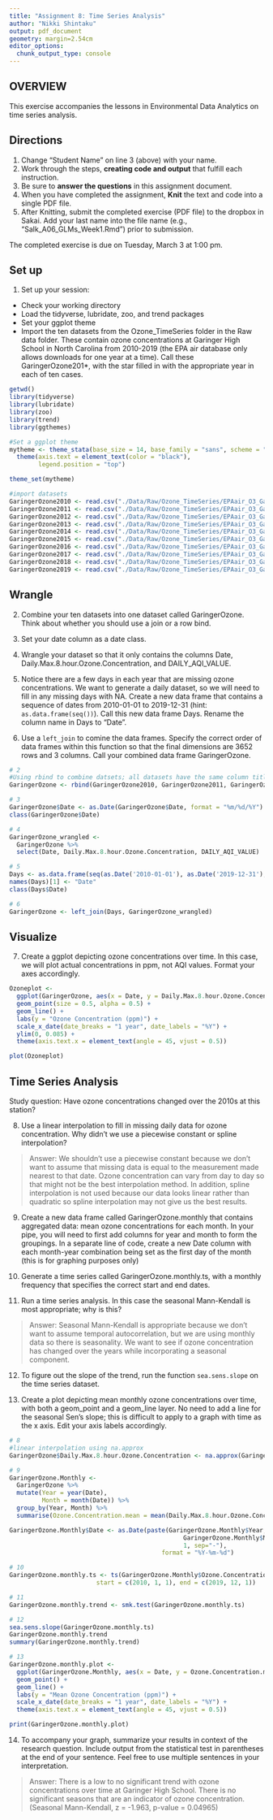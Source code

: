 ```yaml
---
title: "Assignment 8: Time Series Analysis"
author: "Nikki Shintaku"
output: pdf_document
geometry: margin=2.54cm
editor_options: 
  chunk_output_type: console
---
```


## OVERVIEW

This exercise accompanies the lessons in Environmental Data Analytics on time series analysis. 

## Directions
1. Change "Student Name" on line 3 (above) with your name.
3. Work through the steps, **creating code and output** that fulfill each instruction.
4. Be sure to **answer the questions** in this assignment document.
6. When you have completed the assignment, **Knit** the text and code into a single PDF file.
8. After Knitting, submit the completed exercise (PDF file) to the dropbox in Sakai. Add your last name into the file name (e.g., "Salk_A06_GLMs_Week1.Rmd") prior to submission.

The completed exercise is due on Tuesday, March 3 at 1:00 pm.

## Set up 
1. Set up your session:

* Check your working directory
* Load the tidyverse, lubridate, zoo, and trend packages
* Set your ggplot theme
* Import the ten datasets from the Ozone_TimeSeries folder in the Raw data folder. These contain ozone concentrations at Garinger High School in North Carolina from 2010-2019 (the EPA air database only allows downloads for one year at a time). Call these GaringerOzone201*, with the star filled in with the appropriate year in each of ten cases.

```r
getwd()
library(tidyverse)
library(lubridate)
library(zoo)
library(trend)
library(ggthemes)

#Set a ggplot theme
mytheme <- theme_stata(base_size = 14, base_family = "sans", scheme = "s2mono") +
  theme(axis.text = element_text(color = "black"), 
        legend.position = "top")

theme_set(mytheme)

#import datasets 
GaringerOzone2010 <- read.csv("./Data/Raw/Ozone_TimeSeries/EPAair_O3_GaringerNC2010_raw.csv")
GaringerOzone2011 <- read.csv("./Data/Raw/Ozone_TimeSeries/EPAair_O3_GaringerNC2011_raw.csv")
GaringerOzone2012 <- read.csv("./Data/Raw/Ozone_TimeSeries/EPAair_O3_GaringerNC2012_raw.csv")
GaringerOzone2013 <- read.csv("./Data/Raw/Ozone_TimeSeries/EPAair_O3_GaringerNC2013_raw.csv")
GaringerOzone2014 <- read.csv("./Data/Raw/Ozone_TimeSeries/EPAair_O3_GaringerNC2014_raw.csv")
GaringerOzone2015 <- read.csv("./Data/Raw/Ozone_TimeSeries/EPAair_O3_GaringerNC2015_raw.csv")
GaringerOzone2016 <- read.csv("./Data/Raw/Ozone_TimeSeries/EPAair_O3_GaringerNC2016_raw.csv")
GaringerOzone2017 <- read.csv("./Data/Raw/Ozone_TimeSeries/EPAair_O3_GaringerNC2017_raw.csv")
GaringerOzone2018 <- read.csv("./Data/Raw/Ozone_TimeSeries/EPAair_O3_GaringerNC2018_raw.csv")
GaringerOzone2019 <- read.csv("./Data/Raw/Ozone_TimeSeries/EPAair_O3_GaringerNC2019_raw.csv")

```

## Wrangle

2. Combine your ten datasets into one dataset called GaringerOzone. Think about whether you should use a join or a row bind. 

3. Set your date column as a date class.

4. Wrangle your dataset so that it only contains the columns Date, Daily.Max.8.hour.Ozone.Concentration, and DAILY_AQI_VALUE. 

5. Notice there are a few days in each year that are missing ozone concentrations. We want to generate a daily dataset, so we will need to fill in any missing days with NA. Create a new data frame that contains a sequence of dates from 2010-01-01 to 2019-12-31 (hint: `as.data.frame(seq())`). Call this new data frame Days. Rename the column name in Days to "Date".

6. Use a `left_join` to comine the data frames. Specify the correct order of data frames within this function so that the final dimensions are 3652 rows and 3 columns. Call your combined data frame GaringerOzone. 

```r
# 2 
#Using rbind to combine datsets; all datasets have the same column titles
GaringerOzone <- rbind(GaringerOzone2010, GaringerOzone2011, GaringerOzone2012, GaringerOzone2013, GaringerOzone2014, GaringerOzone2015, GaringerOzone2016, GaringerOzone2017, GaringerOzone2018, GaringerOzone2019)

# 3
GaringerOzone$Date <- as.Date(GaringerOzone$Date, format = "%m/%d/%Y")
class(GaringerOzone$Date)

# 4
GaringerOzone_wrangled <- 
  GaringerOzone %>%
  select(Date, Daily.Max.8.hour.Ozone.Concentration, DAILY_AQI_VALUE)

# 5
Days <- as.data.frame(seq(as.Date('2010-01-01'), as.Date('2019-12-31'), by = 'days'))
names(Days)[1] <- "Date"
class(Days$Date)

# 6
GaringerOzone <- left_join(Days, GaringerOzone_wrangled)

```

## Visualize

7. Create a ggplot depicting ozone concentrations over time. In this case, we will plot actual concentrations in ppm, not AQI values. Format your axes accordingly.

```r
Ozoneplot <- 
  ggplot(GaringerOzone, aes(x = Date, y = Daily.Max.8.hour.Ozone.Concentration)) +
  geom_point(size = 0.5, alpha = 0.5) +
  geom_line() +
  labs(y = "Ozone Concentration (ppm)") +
  scale_x_date(date_breaks = "1 year", date_labels = "%Y") +
  ylim(0, 0.085) +
  theme(axis.text.x = element_text(angle = 45, vjust = 0.5))

plot(Ozoneplot)
```

## Time Series Analysis

Study question: Have ozone concentrations changed over the 2010s at this station? 

8. Use a linear interpolation to fill in missing daily data for ozone concentration. Why didn't we use a piecewise constant or spline interpolation?

> Answer: We shouldn't use a piecewise constant because we don't want to assume that missing data is equal to the measurement made nearest to that date. Ozone concentration can vary from day to day so that might not be the best interpolation method. In addition, spline interpolation is not used because our data looks linear rather than quadratic so spline interpolation may not give us the best results. 

9. Create a new data frame called GaringerOzone.monthly that contains aggregated data: mean ozone concentrations for each month. In your pipe, you will need to first add columns for year and month to form the groupings. In a separate line of code, create a new Date column with each month-year combination being set as the first day of the month (this is for graphing purposes only)

10. Generate a time series called GaringerOzone.monthly.ts, with a monthly frequency that specifies the correct start and end dates. 

11. Run a time series analysis. In this case the seasonal Mann-Kendall is most appropriate; why is this?

> Answer: Seasonal Mann-Kendall is appropriate because we don't want to assume temporal autocorrelation, but we are using monthly data so there is seasonality. We want to see if ozone concentration has changed over the years while incorporating a seasonal component. 

12. To figure out the slope of the trend, run the function `sea.sens.slope` on the time series dataset. 

13. Create a plot depicting mean monthly ozone concentrations over time, with both a geom_point and a geom_line layer. No need to add a line for the seasonal Sen's slope; this is difficult to apply to a graph with time as the x axis. Edit your axis labels accordingly.

```r
# 8
#linear interpolation using na.approx
GaringerOzone$Daily.Max.8.hour.Ozone.Concentration <- na.approx(GaringerOzone$Daily.Max.8.hour.Ozone.Concentration)

# 9
GaringerOzone.Monthly <- 
  GaringerOzone %>%
  mutate(Year = year(Date), 
         Month = month(Date)) %>%
  group_by(Year, Month) %>%
  summarise(Ozone.Concentration.mean = mean(Daily.Max.8.hour.Ozone.Concentration)) 

GaringerOzone.Monthly$Date <- as.Date(paste(GaringerOzone.Monthly$Year, 
                                                GaringerOzone.Monthly$Month, 
                                                1, sep="-"), 
                                          format = "%Y-%m-%d")

# 10
GaringerOzone.monthly.ts <- ts(GaringerOzone.Monthly$Ozone.Concentration.mean, frequency = 12, 
                        start = c(2010, 1, 1), end = c(2019, 12, 1))

# 11
GaringerOzone.monthly.trend <- smk.test(GaringerOzone.monthly.ts)

# 12
sea.sens.slope(GaringerOzone.monthly.ts)
GaringerOzone.monthly.trend
summary(GaringerOzone.monthly.trend)

# 13
GaringerOzone.monthly.plot <- 
  ggplot(GaringerOzone.Monthly, aes(x = Date, y = Ozone.Concentration.mean)) +
  geom_point() +
  geom_line() +
  labs(y = "Mean Ozone Concentration (ppm)") +
  scale_x_date(date_breaks = "1 year", date_labels = "%Y") +
  theme(axis.text.x = element_text(angle = 45, vjust = 0.5))

print(GaringerOzone.monthly.plot)
```

14. To accompany your graph, summarize your results in context of the research question. Include output from the statistical test in parentheses at the end of your sentence. Feel free to use multiple sentences in your interpretation.

> Answer: There is a low to no significant trend with ozone concentrations over time at Garinger High School. There is no significant seasons that are an indicator of ozone concentration. (Seasonal Mann-Kendall, z = -1.963, p-value = 0.04965)
